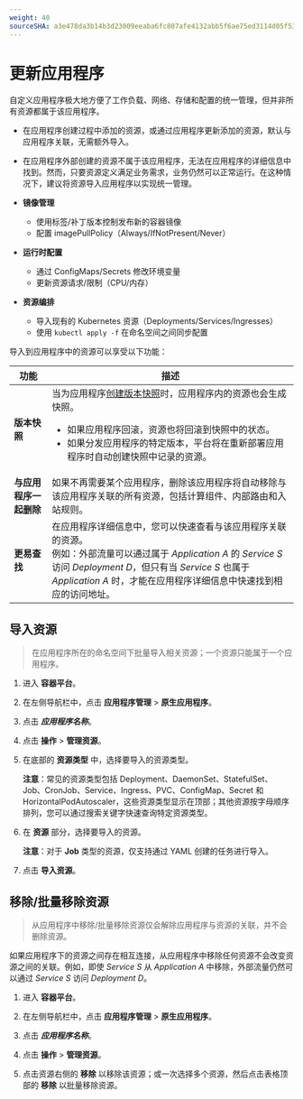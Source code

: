 ```yaml
---
weight: 40
sourceSHA: a3e478da3b14b3d23009eeaba6fc807afe4132abb5f6ae75ed3114d05f531c3e
---
```


# 更新应用程序

自定义应用程序极大地方便了工作负载、网络、存储和配置的统一管理，但并非所有资源都属于该应用程序。

- 在应用程序创建过程中添加的资源，或通过应用程序更新添加的资源，默认与应用程序关联，无需额外导入。

- 在应用程序外部创建的资源不属于该应用程序，无法在应用程序的详细信息中找到。然而，只要资源定义满足业务需求，业务仍然可以正常运行。在这种情况下，建议将资源导入应用程序以实现统一管理。

- **镜像管理**
  - 使用标签/补丁版本控制发布新的容器镜像
  - 配置 imagePullPolicy（Always/IfNotPresent/Never）

- **运行时配置**
  - 通过 ConfigMaps/Secrets 修改环境变量
  - 更新资源请求/限制（CPU/内存）

- **资源编排**
  - 导入现有的 Kubernetes 资源（Deployments/Services/Ingresses）
  - 使用 `kubectl apply -f` 在命名空间之间同步配置

导入到应用程序中的资源可以享受以下功能：

| 功能                          | 描述                                                                                                                                                                                                                                                                                                                                                                                                                                              |
| ----------------------------- | -------------------------------------------------------------------------------------------------------------------------------------------------------------------------------------------------------------------------------------------------------------------------------------------------------------------------------------------------------------------------------------------------------------------------------------------------------- |
| **版本快照**                  | 当为应用程序[创建版本快照](./version.mdx)时，应用程序内的资源也会生成快照。 <ul><li>如果应用程序回滚，资源也将回滚到快照中的状态。</li><li>如果分发应用程序的特定版本，平台将在重新部署应用程序时自动创建快照中记录的资源。</li></ul> |
| **与应用程序一起删除**        | 如果不再需要某个应用程序，删除该应用程序将自动移除与该应用程序关联的所有资源，包括计算组件、内部路由和入站规则。                                                                                                                                                                                                                                             |
| **更易查找**                  | 在应用程序详细信息中，您可以快速查看与该应用程序关联的资源。 <br />例如：外部流量可以通过属于 *Application A* 的 *Service S* 访问 *Deployment D*，但只有当 *Service S* 也属于 *Application A* 时，才能在应用程序详细信息中快速找到相应的访问地址。                                                                                |

## 导入资源

> 在应用程序所在的命名空间下批量导入相关资源；一个资源只能属于一个应用程序。

1. 进入 **容器平台**。

2. 在左侧导航栏中，点击 **应用程序管理** > **原生应用程序**。

3. 点击 ***应用程序名称***。

4. 点击 **操作** > **管理资源**。

5. 在底部的 **资源类型** 中，选择要导入的资源类型。

   **注意**：常见的资源类型包括 Deployment、DaemonSet、StatefulSet、Job、CronJob、Service、Ingress、PVC、ConfigMap、Secret 和 HorizontalPodAutoscaler，这些资源类型显示在顶部；其他资源按字母顺序排列，您可以通过搜索关键字快速查询特定资源类型。

6. 在 **资源** 部分，选择要导入的资源。

   **注意**：对于 **Job** 类型的资源，仅支持通过 YAML 创建的任务进行导入。

7. 点击 **导入资源**。

## 移除/批量移除资源

> 从应用程序中移除/批量移除资源仅会解除应用程序与资源的关联，并不会删除资源。

如果应用程序下的资源之间存在相互连接，从应用程序中移除任何资源不会改变资源之间的关联。例如，即使 *Service S* 从 *Application A* 中移除，外部流量仍然可以通过 *Service S* 访问 *Deployment D*。

1. 进入 **容器平台**。

2. 在左侧导航栏中，点击 **应用程序管理** > **原生应用程序**。

3. 点击 ***应用程序名称***。

4. 点击 **操作** > **管理资源**。

5. 点击资源右侧的 **移除** 以移除该资源；或一次选择多个资源，然后点击表格顶部的 **移除** 以批量移除资源。
